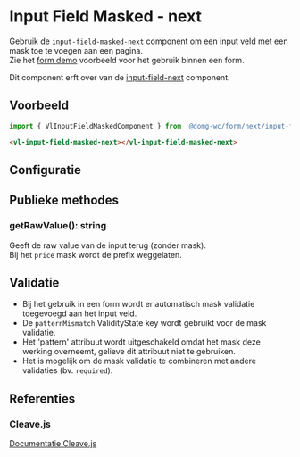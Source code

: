 
# Input Field Masked - next

Gebruik de `input-field-masked-next` component om een input veld met een mask toe te voegen aan een pagina.<br/>
Zie het [form demo](/docs/applicatief-voorbeelden-form-demo--documentatie) voorbeeld voor het gebruik binnen een form.

Dit component erft over van de [input-field-next](/docs/form-next-input-field--documentatie) component.

## Voorbeeld

```js
import { VlInputFieldMaskedComponent } from '@domg-wc/form/next/input-field-masked';
```

```html
<vl-input-field-masked-next></vl-input-field-masked-next>
```

<Canvas of={VlInputFieldMaskedStories.InputFieldMaskedDefault} />

## Configuratie

<ArgTypes of={VlInputFieldMaskedStories.InputFieldMaskedDefault} />

## Publieke methodes

<FormControlPublicMethods />

### getRawValue(): string

Geeft de raw value van de input terug (zonder mask).<br/>
Bij het `price` mask wordt de prefix weggelaten.

## Validatie

- Bij het gebruik in een form wordt er automatisch mask validatie toegevoegd aan het input veld.
- De `patternMismatch` ValidityState key wordt gebruikt voor de mask validatie.
- Het 'pattern' attribuut wordt uitgeschakeld omdat het mask deze werking overneemt, gelieve dit attribuut niet te gebruiken.
- Het is mogelijk om de mask validatie te combineren met andere validaties (bv. `required`).

## Referenties

### Cleave.js

[Documentatie Cleave.js](https://nosir.github.io/cleave.js/)